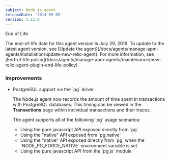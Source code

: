 ```yaml
---
subject: Node.js agent
releaseDate: '2014-09-05'
version: 1.11.0
---
```


End of Life

<Callout variant="important">
  The end-of-life date for this agent version is July 29, 2019. To update to the latest agent version, see [Update the agent](/docs/agents/manage-apm-agents/installation/update-new-relic-agent). For more information, see [End-of-life policy](/docs/agents/manage-apm-agents/maintenance/new-relic-agent-plugin-end-life-policy).
</Callout>

### Improvements

* PostgreSQL support via the \`pg\` driver.

  The Node.js agent now records the amount of time spent in transactions with PostgreSQL databases. This timing can be viewed in the **Transactions** page within individual transactions and their traces.

  The agent supports all of the following \`pg\` usage scenarios:

  * Using the pure javascript API exposed directly from \`pg\`
  * Using the "native" API exposed from \`pg.native\`
  * Using the "native" API exposed directly from \`pg\` when the \`NODE_PG_FORCE_NATIVE\` environment variable is set
  * Using the pure javascript API from the \`pg.js\` module
